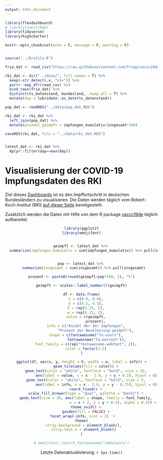 ```yaml
---
output: html_document
---
```




```r
library(flexdashboard)
# library(vaccc19de)
library(tidyverse)
library(highcharter)

knitr::opts_chunk$set(echo = F, message = F, warning = F)


source("../R/utils.R")

frie_dat <- read_csv("https://raw.githubusercontent.com/friep/vaccc19de_rki_data/main/data/cumulative_time_series.csv")

rki_dat <- dir("../data/", full.names = T) %>% 
  keep(~str_detect(.x, "csv")) %>% 
  purrr::map_dfr(read_csv) %>% 
  bind_rows(frie_dat) %>% 
  distinct(ts_datenstand, bundesland, .keep_all = T) %>% 
  mutate(day = lubridate::as_date(ts_datenstand)) 

pop_dat <- readRDS("../data/pop_dat.RDS")

rki_dat <- rki_dat %>% 
  left_join(pop_dat) %>% 
  mutate(prozent_geimpft = impfungen_kumulativ/insgesamt*100)

saveRDS(rki_dat, file = "../data/rki_dat.RDS")


latest_dat <- rki_dat %>% 
  dplyr::filter(day==max(day))
```

# Visualisierung der COVID-19 Impfungsdaten des RKI

Ziel dieses [Dashboards](https://favstats.github.io/vaccc19de_dashboard/) ist es den Impffortschritt in deutschen Bundesländern zu visualisieren. Die Daten werden täglich vom Robert-Koch-Institut (RKI) [auf dieser Seite](https://www.rki.de/DE/Content/InfAZ/N/Neuartiges_Coronavirus/Daten/Impfquoten-Tab.html) bereitgestellt.

Zusätzlich werden die Daten mit Hilfe von dem R package [vaccc19de](https://github.com/friep/vaccc19de) täglich aufbereitet.

<center>



```r
library(ggplot2)
library(emojifont)


geimpft <- latest_dat %>% 
  summarize(impfungen_kumulativ = sum(impfungen_kumulativ)) %>% pull(impfungen_kumulativ)


pop <- latest_dat %>% 
  summarize(insgesamt = sum(insgesamt)) %>% pull(insgesamt)

prozent <- paste0(round(geimpft/pop*100, 2), "%")

geimpft <- scales::label_number()(geimpft)

df <- data.frame(
    x = c(0.0, 0.0),
    y = c(4.5, 4.5),
    h = rep(2.25, 2),
    w = rep(6.25, 2),
    value = c(geimpft,
             prozent),
    info = c("Anzahl der der Impfungen",
             "Prozent der Bevölkerung geimpft"),
    shape = c(fontawesome("fa-users"),
              fontawesome("fa-percent")),
    font_family = c(rep("fontawesome-webfont", 2)),
    color = factor(1:2)
)

ggplot(df, aes(x, y, height = h, width = w, label = info)) +
    geom_tile(aes(fill = color)) +
    geom_text(color = "white", fontface = "bold", size = 15,
              aes(label = value, x = x - 2.9, y = y + 0.5), hjust = 0) +
    geom_text(color = "white", fontface = "bold", size = 5,
              aes(label = info, x = x - 2.9, y = y - 0.75), hjust = 0) +
    coord_fixed() +
    scale_fill_brewer(type = "qual", palette = "Dark2") +
    geom_text(size = 30, aes(label = shape, family = font_family,
                             x = x + 2, y = y + 0.1), alpha = 0.25) +
    theme_void() +
    guides(fill = FALSE) +
  facet_wrap(~info, ncol = 2)  + 
theme(
  strip.background = element_blank(),
  strip.text.x = element_blank()
)

# emojifont::search_fontawesome("ambulance")


```


Letzte Datenaktualisierung: `r Sys.time()`

</center>

